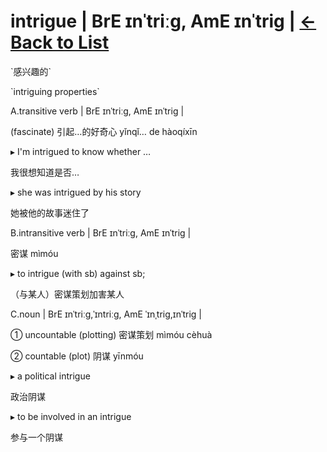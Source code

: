= intrigue | BrE ɪnˈtriːɡ, AmE ɪnˈtriɡ | [[/wordsi|<-Back to List]] =

`感兴趣的`

`intriguing properties`

A.transitive verb | BrE ɪnˈtriːɡ, AmE ɪnˈtriɡ |

(fascinate) 引起…的好奇心 yǐnqǐ… de hàoqíxīn

▸ I'm intrigued to know whether …

我很想知道是否…

▸ she was intrigued by his story

她被他的故事迷住了

B.intransitive verb | BrE ɪnˈtriːɡ, AmE ɪnˈtriɡ |

密谋 mìmóu

▸ to intrigue (with sb) against sb;

（与某人）密谋策划加害某人

C.noun | BrE ɪnˈtriːɡ,ˈɪntriːɡ, AmE ˈɪnˌtriɡ,ɪnˈtriɡ |

① uncountable (plotting) 密谋策划 mìmóu cèhuà

② countable (plot) 阴谋 yīnmóu

▸ a political intrigue

政治阴谋

▸ to be involved in an intrigue

参与一个阴谋
